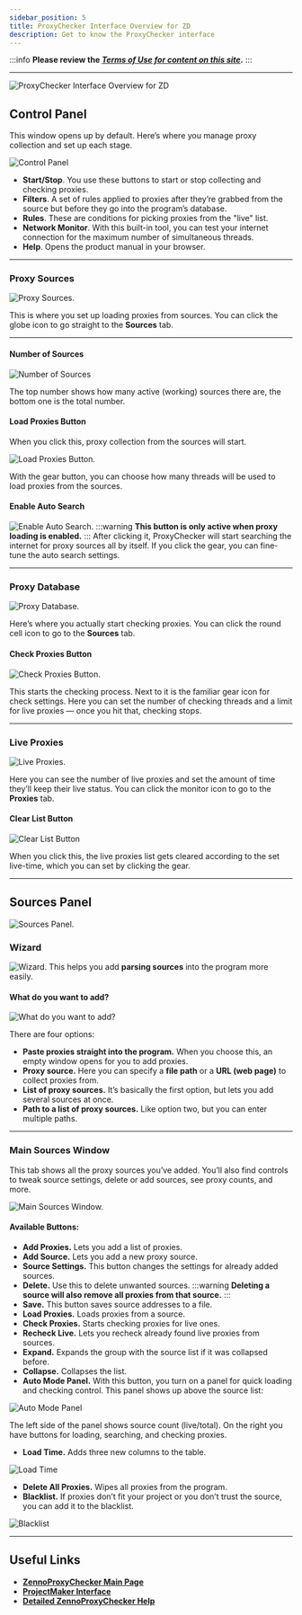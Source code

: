 ```yaml
---
sidebar_position: 5
title: ProxyChecker Interface Overview for ZD
description: Get to know the ProxyChecker interface
---
```

:::info **Please review the [*Terms of Use for content on this site*](../Disclaimer).**
:::
_______________________________________________
![ProxyChecker Interface Overview for ZD](./assets/ProxyChecker/ProxyCheck_pic14.png)
## Control Panel
This window opens up by default. Here’s where you manage proxy collection and set up each stage.

![Control Panel](./assets/ProxyChecker/ProxyCheck_pic15.png)
- **Start/Stop**. You use these buttons to start or stop collecting and checking proxies.
- **Filters**. A set of rules applied to proxies after they’re grabbed from the source but before they go into the program’s database.
- **Rules**. These are conditions for picking proxies from the "live" list.
- **Network Monitor**. With this built-in tool, you can test your internet connection for the maximum number of simultaneous threads.
- **Help**. Opens the product manual in your browser.
_________________
### Proxy Sources
![Proxy Sources.](./assets/ProxyChecker/ProxyCheck_pic16.png)

This is where you set up loading proxies from sources. You can click the globe icon to go straight to the **Sources** tab.
_________________
#### Number of Sources
![Number of Sources](./assets/ProxyChecker/ProxyCheck_pic17.png)

The top number shows how many active (working) sources there are, the bottom one is the total number.
#### Load Proxies Button
When you click this, proxy collection from the sources will start.

![Load Proxies Button.](./assets/ProxyChecker/ProxyCheck_pic18.png)

With the gear button, you can choose how many threads will be used to load proxies from the sources.
#### Enable Auto Search
![Enable Auto Search.](./assets/ProxyChecker/ProxyCheck_pic19.png)
:::warning **This button is only active when proxy loading is enabled.**
:::
After clicking it, ProxyChecker will start searching the internet for proxy sources all by itself. If you click the gear, you can fine-tune the auto search settings.
_________________
### Proxy Database
![Proxy Database.](./assets/ProxyChecker/ProxyCheck_pic20.png)

Here’s where you actually start checking proxies. You can click the round cell icon to go to the **Sources** tab.
#### Check Proxies Button
![Check Proxies Button.](./assets/ProxyChecker/ProxyCheck_pic21.png)

This starts the checking process. Next to it is the familiar gear icon for check settings. Here you can set the number of checking threads and a limit for live proxies — once you hit that, checking stops.
_________________
### Live Proxies
![Live Proxies.](./assets/ProxyChecker/ProxyCheck_pic22.png)

Here you can see the number of live proxies and set the amount of time they’ll keep their live status. You can click the monitor icon to go to the **Proxies** tab.
#### Clear List Button
![Clear List Button](./assets/ProxyChecker/ProxyCheck_pic23.png)

When you click this, the live proxies list gets cleared according to the set live-time, which you can set by clicking the gear.
_________________
## Sources Panel
![Sources Panel.](./assets/ProxyChecker/ProxyCheck_pic24.png)
### Wizard
![Wizard.](./assets/ProxyChecker/ProxyCheck_pic25.png)
This helps you add **parsing sources** into the program more easily.
#### What do you want to add?
![What do you want to add?](./assets/ProxyChecker/ProxyCheck_pic26.png)

There are four options:
- **Paste proxies straight into the program.** When you choose this, an empty window opens for you to add proxies.
- **Proxy source.** Here you can specify a **file path** or a **URL (web page)** to collect proxies from.
- **List of proxy sources.** It’s basically the first option, but lets you add several sources at once.
- **Path to a list of proxy sources.** Like option two, but you can enter multiple paths.
_________________
### Main Sources Window
This tab shows all the proxy sources you’ve added. You’ll also find controls to tweak source settings, delete or add sources, see proxy counts, and more.

![Main Sources Window.](./assets/ProxyChecker/ProxyCheck_pic27.png)
#### Available Buttons:
- **Add Proxies.** Lets you add a list of proxies.
- **Add Source.** Lets you add a new proxy source.
- **Source Settings.** This button changes the settings for already added sources.
- **Delete.** Use this to delete unwanted sources.
:::warning **Deleting a source will also remove all proxies from that source.**
:::
- **Save.** This button saves source addresses to a file.
- **Load Proxies.** Loads proxies from a source.
- **Check Proxies.** Starts checking proxies for live ones.
- **Recheck Live.** Lets you recheck already found live proxies from sources.
- **Expand.** Expands the group with the source list if it was collapsed before.
- **Collapse.** Collapses the list.
- **Auto Mode Panel.** With this button, you turn on a panel for quick loading and checking control. This panel shows up above the source list:

![Auto Mode Panel](./assets/ProxyChecker/ProxyCheck_pic28.png)

The left side of the panel shows source count (live/total). On the right you have buttons for loading, searching, and checking proxies.
- **Load Time.** Adds three new columns to the table.

![Load Time](./assets/ProxyChecker/ProxyCheck_pic29.png)

- **Delete All Proxies.** Wipes all proxies from the program.
- **Blacklist.** If proxies don’t fit your project or you don’t trust the source, you can add it to the blacklist.

![Blacklist](./assets/ProxyChecker/ProxyCheck_pic30.png)
_________________
## Useful Links
- [**ZennoProxyChecker Main Page**](https://zennolab.com/en/products/zennoproxychecker/)
- [**ProjectMaker Interface**](../category/интерфейс)
- [**Detailed ZennoProxyChecker Help**](https://zennolab.atlassian.net/wiki/spaces/EN/pages/475365507/ZennoProxyChecker)
